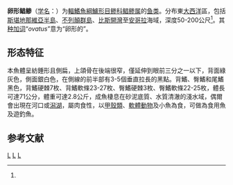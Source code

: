 {{Speciesbox
| status = LC
| status_system = IUCN3.1
| image = Trachinotus ovatus Alonissos.jpg
| taxon = Trachinotus ovatus
| authority = (Lacepede, 1801)<ref name='id7332'>{{cite web| url =http://www.bioinfo.cn/db05/BjdwSpecies.php?action=view&id=7332| title =卵形鲳鲹| work =《中国动物物种编目数据库》| publisher =中国科学院微生物研究所| author =中国科学院动物研究所| accessdate =2009-04-16| deadurl =yes| archiveurl =https://web.archive.org/web/20160305002628/http://www.bioinfo.cn/db05/BjdwSpecies.php?action=view&id=7332| archivedate =2016-03-05}}</ref>
| synonyms = *''Gasterosteus ovatus'', Linnaeus, 1758
*''Trachynotus ovatus'', Linnaeus, 1758
*''Scomber glaucus'', Linnaeus, 1758
*''Caesiomorus glauca'', Linnaeus, 1758
*''Caesiomorus glaucus'', Linnaeus, 1758
*''Caranx glaucus'', Linnaeus, 1758
*''Lichia glauca'', Linnaeus, 1758
*''Lichia glaucus'', Linnaeus, 1758
*''Trachinotus glaucus'', Linnaeus, 1758
*''Trachynotus glaucus'', Linnaeus, 1758
*''Centronotus ovalis'', Lacepède, 1801
}}

'''卵形鲳鲹'''（[[学名|学名]]：{{lang|la|''Trachinotus ovatus''}}）为[[輻鰭魚綱|輻鰭魚綱]][[鱸形目|鱸形目]][[鲹科|鲹科]][[鲳鲹属|鲳鲹属]]的[[鱼类|鱼类]]。分布東[[大西洋|大西洋]]區，包括[[斯堪地那維亞半島|斯堪地那維亞半島]]、[[不列顛群島|不列顛群島]]、[[比斯開灣|比斯開灣]]至[[安哥拉|安哥拉]]海域，深度50-200公尺<ref name='id7332'/>。其[[种加词|种加词]]“''ovatus''”意为“卵形的”。

==形态特征==
本魚體呈紡錘形且側扁，上頜骨在後端很窄，僅延伸到眼前三分之一以下，背面綠灰色，側面銀白色，在側線的前半部有3-5個垂直拉長的黑點。背鰭、臀鰭和尾鰭黑色，背鰭硬棘7枚、背鰭軟條23-27枚、臀鰭硬棘3枚、臀鰭軟條22-25枚，體長可達71公分，體重可達2.8公斤，成魚棲息在砂泥底質、水質清澈的淺水域，偶爾會出現在河口或[[潟湖|潟湖]]，屬肉食性，以[[甲殼類|甲殼類]]、[[軟體動物|軟體動物]]及小魚為食，可做為食用魚及遊釣魚。

==参考文献==
{{reflist}}

{{Taxonbar|from=Q887029}}

[[Category:鲳鲹属|L]]
[[Category:食用魚|L]]
[[Category:1758年描述的魚類|L]]